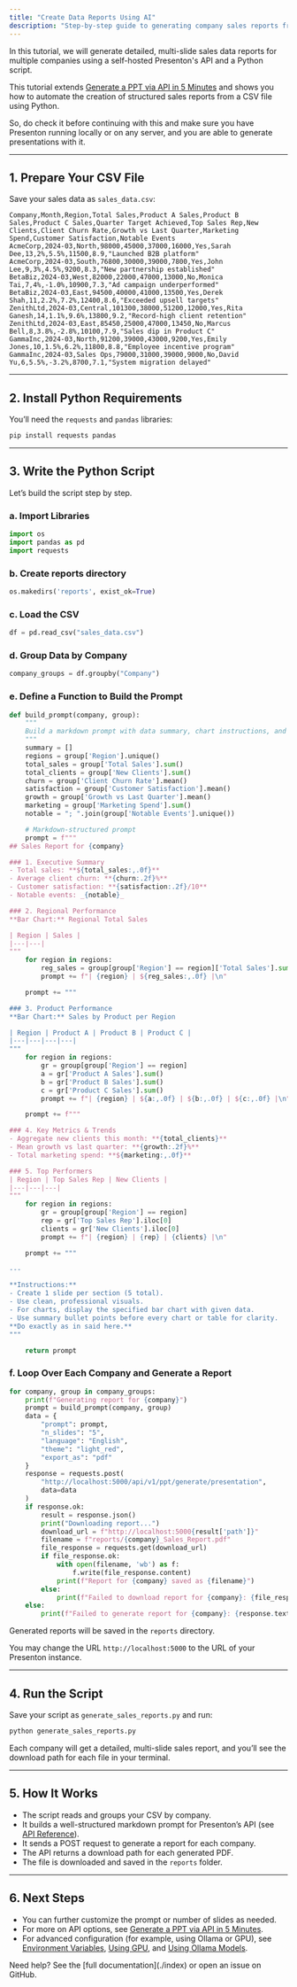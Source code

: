 ```yaml
---
title: "Create Data Reports Using AI"
description: "Step-by-step guide to generating company sales reports from a CSV file"
---
```


In this tutorial, we will generate detailed, multi-slide sales data reports for multiple companies using a self-hosted Presenton's API and a Python script.

This tutorial extends [Generate a PPT via API in 5 Minutes](./generate-presentation-over-api) and shows you how to automate the creation of structured sales reports from a CSV file using Python.

So, do check it before continuing with this and make sure you have Presenton running locally or on any server, and you are able to generate presentations with it.

---

## 1. Prepare Your CSV File

Save your sales data as `sales_data.csv`:

```csv
Company,Month,Region,Total Sales,Product A Sales,Product B Sales,Product C Sales,Quarter Target Achieved,Top Sales Rep,New Clients,Client Churn Rate,Growth vs Last Quarter,Marketing Spend,Customer Satisfaction,Notable Events
AcmeCorp,2024-03,North,98000,45000,37000,16000,Yes,Sarah Dee,13,2%,5.5%,11500,8.9,"Launched B2B platform"
AcmeCorp,2024-03,South,76800,30000,39000,7800,Yes,John Lee,9,3%,4.5%,9200,8.3,"New partnership established"
BetaBiz,2024-03,West,82000,22000,47000,13000,No,Monica Tai,7,4%,-1.0%,10900,7.3,"Ad campaign underperformed"
BetaBiz,2024-03,East,94500,40000,41000,13500,Yes,Derek Shah,11,2.2%,7.2%,12400,8.6,"Exceeded upsell targets"
ZenithLtd,2024-03,Central,101300,38000,51200,12000,Yes,Rita Ganesh,14,1.1%,9.6%,13800,9.2,"Record-high client retention"
ZenithLtd,2024-03,East,85450,25000,47000,13450,No,Marcus Bell,8,3.8%,-2.8%,10100,7.9,"Sales dip in Product C"
GammaInc,2024-03,North,91200,39000,43000,9200,Yes,Emily Jones,10,1.5%,6.2%,11800,8.8,"Employee incentive program"
GammaInc,2024-03,Sales Ops,79000,31000,39000,9000,No,David Yu,6,5.5%,-3.2%,8700,7.1,"System migration delayed"
```

---

## 2. Install Python Requirements

You’ll need the `requests` and `pandas` libraries:

```bash
pip install requests pandas
```

---

## 3. Write the Python Script

Let’s build the script step by step.

### a. Import Libraries

```python
import os
import pandas as pd
import requests
```

### b. Create reports directory

```python
os.makedirs('reports', exist_ok=True)
```

### c. Load the CSV

```python
df = pd.read_csv("sales_data.csv")
```

### d. Group Data by Company

```python
company_groups = df.groupby("Company")
```

### e. Define a Function to Build the Prompt

```python
def build_prompt(company, group):
    """
    Build a markdown prompt with data summary, chart instructions, and slide structure.
    """
    summary = []
    regions = group['Region'].unique()
    total_sales = group['Total Sales'].sum()
    total_clients = group['New Clients'].sum()
    churn = group['Client Churn Rate'].mean()
    satisfaction = group['Customer Satisfaction'].mean()
    growth = group['Growth vs Last Quarter'].mean()
    marketing = group['Marketing Spend'].sum()
    notable = "; ".join(group['Notable Events'].unique())

    # Markdown-structured prompt
    prompt = f"""
## Sales Report for {company}

### 1. Executive Summary
- Total sales: **${total_sales:,.0f}**
- Average client churn: **{churn:.2f}%**
- Customer satisfaction: **{satisfaction:.2f}/10**
- Notable events: _{notable}_

### 2. Regional Performance
**Bar Chart:** Regional Total Sales

| Region | Sales |
|---|---|
"""    
    for region in regions:
        reg_sales = group[group['Region'] == region]['Total Sales'].sum()
        prompt += f"| {region} | ${reg_sales:,.0f} |\n"

    prompt += """

### 3. Product Performance
**Bar Chart:** Sales by Product per Region

| Region | Product A | Product B | Product C |
|---|---|---|---|
"""
    for region in regions:
        gr = group[group['Region'] == region]
        a = gr['Product A Sales'].sum()
        b = gr['Product B Sales'].sum()
        c = gr['Product C Sales'].sum()
        prompt += f"| {region} | ${a:,.0f} | ${b:,.0f} | ${c:,.0f} |\n"

    prompt += f"""

### 4. Key Metrics & Trends
- Aggregate new clients this month: **{total_clients}**
- Mean growth vs last quarter: **{growth:.2f}%**
- Total marketing spend: **${marketing:,.0f}**

### 5. Top Performers
| Region | Top Sales Rep | New Clients |
|---|---|---|
"""
    for region in regions:
        gr = group[group['Region'] == region]
        rep = gr['Top Sales Rep'].iloc[0]
        clients = gr['New Clients'].iloc[0]
        prompt += f"| {region} | {rep} | {clients} |\n"

    prompt += """

---

**Instructions:**
- Create 1 slide per section (5 total).
- Use clean, professional visuals.
- For charts, display the specified bar chart with given data.
- Use summary bullet points before every chart or table for clarity.
**Do exactly as in said here.**
"""

    return prompt
```

### f. Loop Over Each Company and Generate a Report

```python
for company, group in company_groups:
    print(f"Generating report for {company}")
    prompt = build_prompt(company, group)
    data = {
        "prompt": prompt,
        "n_slides": "5",
        "language": "English",
        "theme": "light_red",
        "export_as": "pdf"
    }
    response = requests.post(
        "http://localhost:5000/api/v1/ppt/generate/presentation",
        data=data
    )
    if response.ok:
        result = response.json()
        print("Downloading report...")
        download_url = f"http://localhost:5000{result['path']}"
        filename = f"reports/{company}_Sales_Report.pdf"
        file_response = requests.get(download_url)
        if file_response.ok:
            with open(filename, 'wb') as f:
                f.write(file_response.content)
            print(f"Report for {company} saved as {filename}")
        else:
            print(f"Failed to download report for {company}: {file_response.status_code}")
    else:
        print(f"Failed to generate report for {company}: {response.text}")
```

Generated reports will be saved in the `reports` directory.

You may change the URL `http://localhost:5000` to the URL of your Presenton instance.

---

## 4. Run the Script

Save your script as `generate_sales_reports.py` and run:

```bash
python generate_sales_reports.py
```

Each company will get a detailed, multi-slide sales report, and you’ll see the download path for each file in your terminal.

---

## 5. How It Works

- The script reads and groups your CSV by company.
- It builds a well-structured markdown prompt for Presenton’s API (see [API Reference](./generate-presentation-over-api)).
- It sends a POST request to generate a report for each company.
- The API returns a download path for each generated PDF.
- The file is downloaded and saved in the `reports` folder.

---

## 6. Next Steps

- You can further customize the prompt or number of slides as needed.
- For more on API options, see [Generate a PPT via API in 5 Minutes](./generate-presentation-over-api).
- For advanced configuration (for example, using Ollama or GPU), see [Environment Variables](../configurations/environment-variables), [Using GPU](../configurations/using-gpu), and [Using Ollama Models](../configurations/using-ollama-models).

<Info>
  Need help? See the [full documentation](./index) or open an issue on GitHub.
</Info>